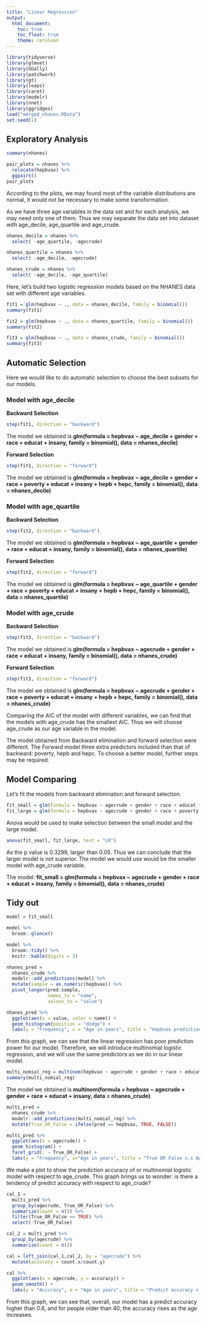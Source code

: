 ```yaml
---
title: "Linear Regression"
output:
  html_document:
    toc: true
    toc_float: true
    theme: cerulean
---
```


```r
library(tidyverse)
library(glmnet)
library(GGally)
library(patchwork)
library(gt)
library(leaps)
library(caret)
library(modelr)
library(nnet)
library(ggridges)
load("merged_nhanes.RData")
set.seed(1)
```

## Exploratory Analysis ##

```r
summary(nhanes)
```

```r
pair_plots = nhanes %>%
  relocate(hepbvax) %>%
  ggpairs()
pair_plots
```

According to the plots, we may found most of the variable distributions are normal, it would not be necessary to make some transformation. 

As we have three age variables in the data set and for each analysis, we may need only one of them. Thus we may separate the data set into dataset with age_decile, age_quartile and age_crude.

```r
nhanes_decile = nhanes %>% 
  select( -age_quartile, -agecrude)

nhanes_quartile = nhanes %>%
  select( -age_decile, -agecrude)

nhanes_crude = nhanes %>%
  select( -age_decile, -age_quartile)
```

Here, let's build two logistic regression models based on the NHANES data set with different age variables.

```r
fit1 = glm(hepbvax ~ ., data = nhanes_decile, family = binomial())
summary(fit1)

fit2 = glm(hepbvax ~ ., data = nhanes_quartile, family = binomial())
summary(fit2)

fit3 = glm(hepbvax ~ ., data = nhanes_crude, family = binomial())
summary(fit3)
```

## Automatic Selection ##

Here we would like to do automatic selection to choose the best subsets for our models.

### Model with age_decile ###

__Backward Selection__
```r
step(fit1, direction = "backward")
```

The model we obtained is __glm(formula = hepbvax ~ age_decile + gender + race + educat + insany, family = binomial(), data = nhanes_decile)__ 

__Forward Selection__
```r
step(fit1, direction = "forward")
```

The model we obtained is __glm(formula = hepbvax ~ age_decile + gender + race + poverty + educat + insany + hepb + hepc, family = binomial(), data = nhanes_decile)__

### Model with age_quartile ###

__Backward Selection__
```r
step(fit2, direction = "backward")
```

The model we obtained is __glm(formula = hepbvax ~ age_quartile + gender + race + educat + insany, family = binomial(), data = nhanes_quartile)__ 

__Forward Selection__
```r
step(fit2, direction = "forward")
```

The model we obtained is __glm(formula = hepbvax ~ age_quartile + gender + race + poverty + educat + insany + hepb + hepc, family = binomial(), data = nhanes_quartile)__

### Model with age_crude ###
__Backward Selection__
```r
step(fit3, direction = "backward")
```

The model we obtained is __glm(formula = hepbvax ~ agecrude + gender + race + educat + insany, family = binomial(), data = nhanes_crude)__ 

__Forward Selection__
```r
step(fit3, direction = "forward")
```

The model we obtained is __glm(formula = hepbvax ~ agecrude + gender + race + poverty + educat + insany + hepb + hepc, family = binomial(), data = nhanes_crude)__

Comparing the AIC of the model with different variables, we can find that the models with age_crude has the smallest AIC. Thus we will choose age_crude as our age variable in the model.

The model obtained from Backward elimination and forward selection were different. The Forward model three extra predictors included than that of backward: poverty, hepb and hepc. To choose a better model, further steps may be required. 

## Model Comparing ##
Let's fit the models from backward elimination and forward selection.

```r
fit_small = glm(formula = hepbvax ~ agecrude + gender + race + educat + insany, family = binomial(), data = nhanes_crude)
fit_large = glm(formula = hepbvax ~ agecrude + gender + race + poverty + educat + insany + hepb + hepc, family = binomial(), data = nhanes_crude)
```

Anova would be used to make selection between the small model and the large model.

```r
anova(fit_small, fit_large, test = "LR")
```

As the p value is 0.3299, larger than 0.05. Thus we can conclude that the larger model is not superior. The model we would use would be the smaller model with age_crude variable.

The model: __fit_small = glm(formula = hepbvax ~ agecrude + gender + race + educat + insany, family = binomial(), data = nhanes_crude)__

## Tidy out ##
```r
model = fit_small

model %>% 
  broom::glance()

model %>% 
  broom::tidy() %>% 
  knitr::kable(digits = 3)
```

```r
nhanes_pred = 
  nhanes_crude %>% 
  modelr::add_predictions(model) %>% 
  mutate(sample = as.numeric(hepbvax)) %>%
  pivot_longer(pred:sample,
               names_to = "name",
               values_to = "value")

nhanes_pred %>%
  ggplot(aes(x = value, color = name)) + 
  geom_histogram(position = "dodge") + 
  labs(y = "Frequency", x = "Age in years", title = "Hepbvax prediction (Logistic Regression)")
```

From this graph, we can see that the linear regression has poor prediction power for our model. Therefore, we will introduce multinomial logistic regression, and we will use the same predictors as we do in our linear model.

```r
multi_nomial_reg = multinom(hepbvax ~ agecrude + gender + race + educat + insany, data = nhanes_crude)
summary(multi_nomial_reg)
```

The model we obtained is __multinom(formula = hepbvax ~ agecrude + gender + race + educat + insany,  data = nhanes_crude)__

```r
multi_pred = 
  nhanes_crude %>% 
  modelr::add_predictions(multi_nomial_reg) %>% 
  mutate(True_OR_False = ifelse(pred == hepbvax, TRUE, FALSE))

multi_pred %>% 
  ggplot(aes(x = agecrude)) + 
  geom_histogram() + 
  facet_grid(. ~ True_OR_False) + 
  labs(y = "Frequency", x="Age in years", title = "True OR False v.s Age (Multinomial)")
```

We make a plot to show the prediction accuracy of or multinomial logistic model with respect to age_crude. This graph brings us to wonder: is there a tendency of predict accuracy with respect to age_crude?

```r
cal_1 =  
  multi_pred %>% 
  group_by(agecrude, True_OR_False) %>% 
  summarize(count = n()) %>% 
  filter(True_OR_False == TRUE) %>% 
  select(-True_OR_False)

cal_2 = multi_pred %>% 
  group_by(agecrude) %>% 
  summarize(count = n())

cal = left_join(cal_1,cal_2, by = "agecrude") %>% 
  mutate(accuracy = count.x/count.y)

cal %>% 
  ggplot(aes(x = agecrude, y = accuracy)) +
  geom_smooth() + 
  labs(y = "Accuracy", x = "Age in years", title = "Predict accuracy v.s Age (Multinomial)")
```

From this graph, we can see that, overall, our model has a predict accuracy higher than 0.6, and for people older than 40, the accuracy rises as the age increases.
